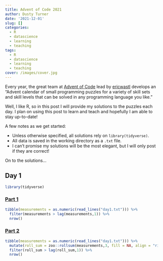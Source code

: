```yaml
---
title: Advent of Code 2021
author: Dusty Turner
date: '2021-12-01'
slug: []
categories:
  - R
  - datascience
  - learning
  - teaching
tags:
  - R
  - datascience
  - learning
  - teaching
cover: /images/cover.jpg
---
```


Every year, the great team at [Advent of Code](adventofcode.com) lead by [ericwastl](https://twitter.com/ericwastl) develops an "Advent calendar of small programming puzzles for a variety of skill sets and skill levels that can be solved in any programming language you like."  

Well, I like R, so in this post I will provide my solutions to the puzzles each day.  I plan on using this post to learn and teach and hopefully I am able to stay up-to-date!  

A few notes as we get started:

- Unless otherwise specified, all solutions rely on `library(tidyverse)`.
- All data is saved in the working directory as a `.txt` file.
- I can't promise my solutions will be the most elegant, but I will only post if they are correct!

On to the solutions...

## Day 1

```r
library(tidyverse)
```

### [Part 1](https://adventofcode.com/2021/day/1)

```r
tibble(measurements = as.numeric(read_lines("day1.txt"))) %>%  
  filter(measurements > lag(measurements,1)) %>% 
  nrow()
```

### [Part 2](https://adventofcode.com/2021/day/2)

```r
tibble(measurements = as.numeric(read_lines("day1.txt"))) %>%
  mutate(roll_sum = zoo::rollsum(measurements,3, fill = NA, align = "right")) %>%
  filter(roll_sum > lag(roll_sum,1)) %>%
  nrow()
```

